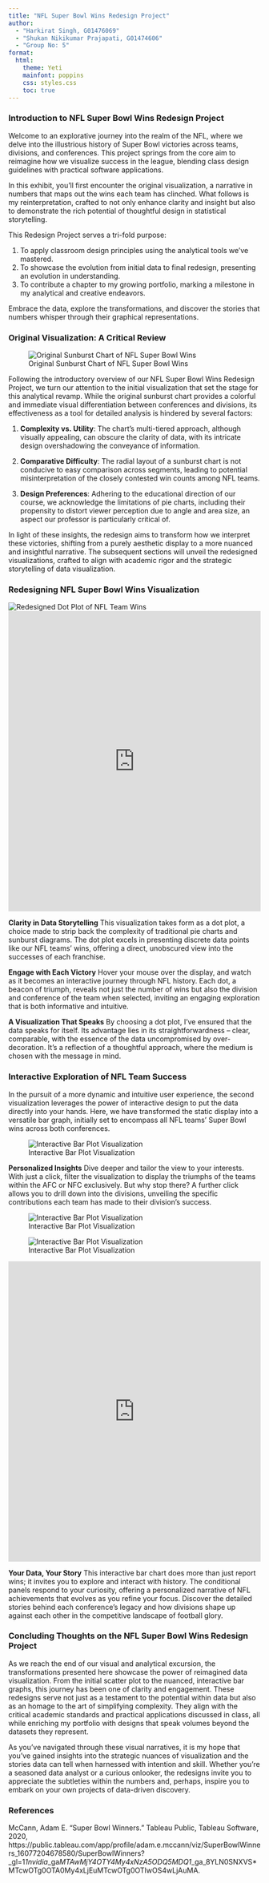 ```yaml
---
title: "NFL Super Bowl Wins Redesign Project"
author: 
  - "Harkirat Singh, G01476069"
  - "Shukan Nikikumar Prajapati, G01474606"
  - "Group No: 5"
format: 
  html:
    theme: Yeti
    mainfont: poppins
    css: styles.css
    toc: true
---
```


### Introduction to NFL Super Bowl Wins Redesign Project

Welcome to an explorative journey into the realm of the NFL, where we delve into the illustrious history of Super Bowl victories across teams, divisions, and conferences. This project springs from the core aim to reimagine how we visualize success in the league, blending class design guidelines with practical software applications.

In this exhibit, you'll first encounter the original visualization, a narrative in numbers that maps out the wins each team has clinched. What follows is my reinterpretation, crafted to not only enhance clarity and insight but also to demonstrate the rich potential of thoughtful design in statistical storytelling.

This Redesign Project serves a tri-fold purpose:

1.  To apply classroom design principles using the analytical tools we've mastered.
2.  To showcase the evolution from initial data to final redesign, presenting an evolution in understanding.
3.  To contribute a chapter to my growing portfolio, marking a milestone in my analytical and creative endeavors.

Embrace the data, explore the transformations, and discover the stories that numbers whisper through their graphical representations.

### Original Visualization: A Critical Review

![Original Sunburst Chart of NFL Super Bowl Wins](Super%20Bowl%20Winners.png)

Following the introductory overview of our NFL Super Bowl Wins Redesign Project, we turn our attention to the initial visualization that set the stage for this analytical revamp. While the original sunburst chart provides a colorful and immediate visual differentiation between conferences and divisions, its effectiveness as a tool for detailed analysis is hindered by several factors:

1.  **Complexity vs. Utility**: The chart's multi-tiered approach, although visually appealing, can obscure the clarity of data, with its intricate design overshadowing the conveyance of information.

2.  **Comparative Difficulty**: The radial layout of a sunburst chart is not conducive to easy comparison across segments, leading to potential misinterpretation of the closely contested win counts among NFL teams.

3.  **Design Preferences**: Adhering to the educational direction of our course, we acknowledge the limitations of pie charts, including their propensity to distort viewer perception due to angle and area size, an aspect our professor is particularly critical of.

In light of these insights, the redesign aims to transform how we interpret these victories, shifting from a purely aesthetic display to a more nuanced and insightful narrative. The subsequent sections will unveil the redesigned visualizations, crafted to align with academic rigor and the strategic storytelling of data visualization.

### Redesigning NFL Super Bowl Wins Visualization

![Redesigned Dot Plot of NFL Team Wins](Dot%20Plot.png)
<iframe src="https://harkkkirat.shinyapps.io/MyShinyApp515no8/" width="100%" height="600" frameborder="0"></iframe>

</iframe>

**Clarity in Data Storytelling** This visualization takes form as a dot plot, a choice made to strip back the complexity of traditional pie charts and sunburst diagrams. The dot plot excels in presenting discrete data points like our NFL teams’ wins, offering a direct, unobscured view into the successes of each franchise.

**Engage with Each Victory** Hover your mouse over the display, and watch as it becomes an interactive journey through NFL history. Each dot, a beacon of triumph, reveals not just the number of wins but also the division and conference of the team when selected, inviting an engaging exploration that is both informative and intuitive.

**A Visualization That Speaks** By choosing a dot plot, I've ensured that the data speaks for itself. Its advantage lies in its straightforwardness – clear, comparable, with the essence of the data uncompromised by over-decoration. It's a reflection of a thoughtful approach, where the medium is chosen with the message in mind.

### Interactive Exploration of NFL Team Success

In the pursuit of a more dynamic and intuitive user experience, the second visualization leverages the power of interactive design to put the data directly into your hands. Here, we have transformed the static display into a versatile bar graph, initially set to encompass all NFL teams' Super Bowl wins across both conferences.

![Interactive Bar Plot Visualization](All.png)

**Personalized Insights** Dive deeper and tailor the view to your interests. With just a click, filter the visualization to display the triumphs of the teams within the AFC or NFC exclusively. But why stop there? A further click allows you to drill down into the divisions, unveiling the specific contributions each team has made to their division's success.

![Interactive Bar Plot Visualization](Conference.png)

![Interactive Bar Plot Visualization](Division.png)

<iframe src="https://harkkkirat.shinyapps.io/MyShinyApp515no7/" width="100%" height="600" frameborder="0"></iframe>

</iframe>

**Your Data, Your Story** This interactive bar chart does more than just report wins; it invites you to explore and interact with history. The conditional panels respond to your curiosity, offering a personalized narrative of NFL achievements that evolves as you refine your focus. Discover the detailed stories behind each conference's legacy and how divisions shape up against each other in the competitive landscape of football glory.

### Concluding Thoughts on the NFL Super Bowl Wins Redesign Project

As we reach the end of our visual and analytical excursion, the transformations presented here showcase the power of reimagined data visualization. From the initial scatter plot to the nuanced, interactive bar graphs, this journey has been one of clarity and engagement. These redesigns serve not just as a testament to the potential within data but also as an homage to the art of simplifying complexity. They align with the critical academic standards and practical applications discussed in class, all while enriching my portfolio with designs that speak volumes beyond the datasets they represent.

As you've navigated through these visual narratives, it is my hope that you’ve gained insights into the strategic nuances of visualization and the stories data can tell when harnessed with intention and skill. Whether you’re a seasoned data analyst or a curious onlooker, the redesigns invite you to appreciate the subtleties within the numbers and, perhaps, inspire you to embark on your own projects of data-driven discovery.

### References

McCann, Adam E. "Super Bowl Winners." Tableau Public, Tableau Software, 2020, https://public.tableau.com/app/profile/adam.e.mccann/viz/SuperBowlWinners_16077204678580/SuperBowlWinners?\_gl=1*1nvidia*\_ga*MTAwMjY4OTY4My4xNzA5ODQ5MDQ1*\_ga_8YLN0SNXVS\*MTcwOTg0OTA0My4xLjEuMTcwOTg0OTIwOS4wLjAuMA.
